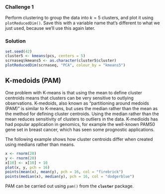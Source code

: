 
:::::::::::::::::::::::::::::::::::::::  challenge

### Challenge 1

Perform clustering to group the data into $k=5$ clusters, and plot it using `plotReducedDim()`.
Save this with a variable name that's different to what we just used,
because we'll use this again later.

:::::::::::::::  solution

### Solution

```r
set.seed(42)
cluster5 <- kmeans(pcs, centers = 5)
scrnaseq$kmeans5 <- as.character(cluster5$cluster)
plotReducedDim(scrnaseq, "PCA", colour_by = "kmeans5")
```

:::::::::::::::

:::::::::::::::::::::::::::::::::::::::





:::::::::::::::::::::::::::::::::::::::::  callout

## K-medoids (PAM)

One problem with K-means is that using the mean to define cluster centroids
means that clusters can be very sensitive to outlying observations.
K-medoids, also known as "partitioning around medoids (PAM)" is similar to 
K-means, but uses the median rather than the mean as the method for defining
cluster centroids. Using the median rather than the mean reduces sensitivity of
clusters to outliers in the data. K-medioids has had popular application in
genomics, for example the well-known PAM50 gene set in breast cancer, which has seen some 
prognostic applications.


The following example shows how cluster centroids differ when created using 
medians rather than means.

```r
x <- rnorm(20)
y <- rnorm(20)
x[10] <- x[10] + 10
plot(x, y, pch = 16)
points(mean(x), mean(y), pch = 16, col = "firebrick")
points(median(x), median(y), pch = 16, col = "dodgerblue")
```

PAM can be carried out using `pam()` from the **`cluster`** package.

:::::::::::::::::::::::::::::::::::::::::

